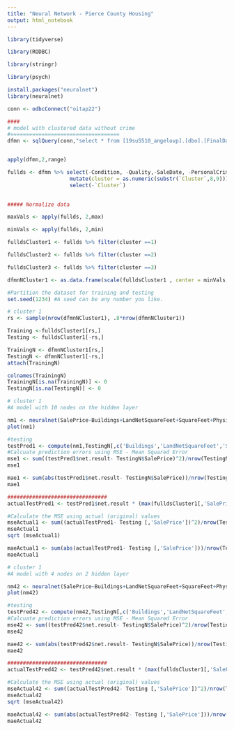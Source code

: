 ---
title: "Neural Network - Pierce County Housing"
output: html_notebook
---
```{r}
library(tidyverse) 

library(RODBC) 

library(stringr) 

library(psych)

install.packages("neuralnet")
library(neuralnet)

conn <- odbcConnect("oitap22")
```


```{r}
 

 
####
# model with clustered data without crime
#===================================
dfmn <- sqlQuery(conn,"select * from [19su5510_angelovp].[dbo].[FinalDataClusterWithoutCrime]") 


apply(dfmn,2,range) 

fullds <- dfmn %>% select(-Condition, -Quality,-SaleDate, -PersonalCrime, -DrugCrime, -OtherCrime, -Homicide, -PropertyCrime)  %>%
                    mutate(cluster = as.numeric(substr(`Cluster`,8,9))) %>% 
                    select(-`Cluster`)
    

##### Normalize data  

maxVals <- apply(fullds, 2,max) 

minVals <- apply(fullds, 2,min) 

fulldsCluster1 <- fullds %>% filter(cluster ==1)

fulldsCluster2 <- fullds %>% filter(cluster ==2)

fulldsCluster3 <- fullds %>% filter(cluster ==3)

dfmnNCluster1 <- as.data.frame(scale(fulldsCluster1 , center = minVals, scale = (maxVals-minVals)))


```

```{r}
#Partition the dataset for training and testing
set.seed(1234) #A seed can be any number you like.

# cluster 1
rs <- sample(nrow(dfmnNCluster1), .8*nrow(dfmnNCluster1))

Training <-fulldsCluster1[rs,]
Testing <- fulldsCluster1[-rs,]

TrainingN <- dfmnNCluster1[rs,]
TestingN <- dfmnNCluster1[-rs,]
attach(TrainingN)

colnames(TrainingN)
TrainingN[is.na(TrainingN)] <- 0
TestingN[is.na(TestingN)] <- 0
```

```{r}
# cluster 1
#A model with 10 nodes on the hidden layer

nm1 <- neuralnet(SalePrice~Buildings+LandNetSquareFeet+SquareFeet+PhysicalAge+YearBuilt, hidden = c(10), data=TrainingN)
plot(nm1)

#testing 
testPred1 <- compute(nm1,TestingN[,c('Buildings','LandNetSquareFeet','SquareFeet','PhysicalAge','YearBuilt')])
#Calcuate prediction errors using MSE - Mean Squared Error
mse1 <- sum((testPred1$net.result- TestingN$SalePrice)^2)/nrow(TestingN)
mse1 

mae1 <- sum(abs(testPred1$net.result- TestingN$SalePrice))/nrow(TestingN)
mae1

################################
actualTestPred1 <- testPred1$net.result * (max(fulldsCluster1[,'SalePrice'])-min(fulldsCluster1[,'SalePrice'])) + min(fulldsCluster1[,'SalePrice'])

#Calculate the MSE using actual (original) values
mseActual1 <- sum((actualTestPred1- Testing [,'SalePrice'])^2)/nrow(Testing) #Calculation of mse using the original scale
mseActual1
sqrt (mseActual1)

maeActual1 <- sum(abs(actualTestPred1- Testing [,'SalePrice']))/nrow(Testing) 
maeActual1

```

```{r}
# cluster 1
#A model with 4 nodes on 2 hidden layer

nm42 <- neuralnet(SalePrice~Buildings+LandNetSquareFeet+SquareFeet+PhysicalAge+YearBuilt, hidden = c(10,15), data=TrainingN)
plot(nm42)

#testing 
testPred42 <- compute(nm42,TestingN[,c('Buildings','LandNetSquareFeet','SquareFeet','PhysicalAge','YearBuilt')])
#Calcuate prediction errors using MSE - Mean Squared Error
mse42 <- sum((testPred42$net.result- TestingN$SalePrice)^2)/nrow(TestingN)
mse42

mae42 <- sum(abs(testPred42$net.result- TestingN$SalePrice))/nrow(TestingN)
mae42

################################
actualTestPred42 <- testPred42$net.result * (max(fulldsCluster1[,'SalePrice'])-min(fulldsCluster1[,'SalePrice'])) + min(fulldsCluster1[,'SalePrice'])

#Calculate the MSE using actual (original) values
mseActual42 <- sum((actualTestPred42- Testing [,'SalePrice'])^2)/nrow(Testing) #Calculation of mse using the original scale
mseActual42
sqrt (mseActual42)

maeActual42 <- sum(abs(actualTestPred42- Testing [,'SalePrice']))/nrow(Testing) 
maeActual42

```